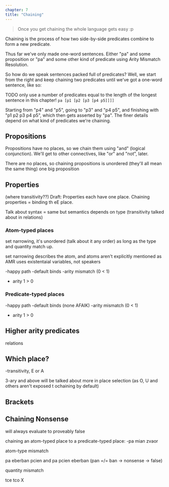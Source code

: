 ```yaml
---
chapter: 7
title: "Chaining"
---
```


<Blockquote citee="Mia Entropy">
Once you get chaining the whole language gets easy :p
</Blockquote>

<Info type="jargon" title="Chaining">
Chaining is the process of how two side-by-side predicates combine to form a new
predicate.
</Info>

Thus far we've only made one-word sentences. Either "pa" and some proposition or
"pa" and some other kind of predicate using Arity Mismatch Resolution.

So how do we speak sentences packed full of predicates? Well, we start from the
right and keep chaining two predicates until we've got a one-word sentence, like
so:

TODO only use a number of predicates equal to the length of the longest sentence in this chapter!
`pa [p1 [p2 [p3 [p4 p5]]]]`

Starting from "p4" and "p5", going to "p3" and "p4 p5", and finishing with "p1
p2 p3 p4 p5", which then gets asserted by "pa". The finer details depend on
what kind of predicates we're chaining.

## Propositions

Propositions have no places, so we chain them using "and" (logical conjunction).
We'll get to other connectives, like "or" and "not", later.

There are no places, so chaining propositions is unordered (they'll all mean the same thing) one big proposition

<Info type="examples">
</Info>

## Properties

(where transitivity??)
Draft: Properties each have one place. Chaining properties = binding th eE place.

Talk about syntax = same but semantics depends on type (transitivity talked about in relations)

### Atom-typed places

set narrowing, it's unordered (talk about it any order) as long as the type and
quantity match up.

set narrowing describes the atom, and atoms aren't explicitly mentioned as AMR
uses existentaial variables, not speakers

-happy path
-default binds
-arity mismatch (0 < 1)
- arity 1 > 0

### Predicate-typed places

-happy path
-default binds (none AFAIK)
-arity mismatch (0 < 1)
- arity 1 > 0

## Higher arity predicates

relations

## Which place?

-transitivity, E or A

3-ary and above will be talked about more in place selection (as O, U and
others aren't exposed t ochaining by default)

## Brackets

## Chaining Nonsense

will always evaluate to proveably false

chaining an atom-typed place to a predicate-typed place:
-pa mian zvaor

atom-type mismatch

pa eberban pcien and pa pcien eberban (pan =/= ban -> nonsense -> false)

quantity mismatch

tce tco X
